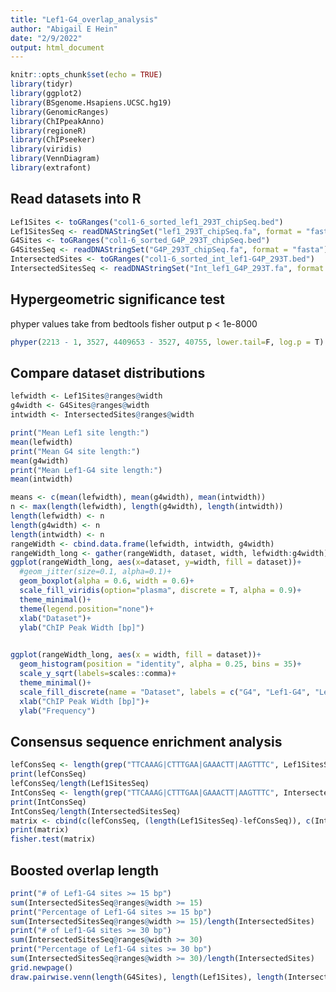 ```yaml
---
title: "Lef1-G4_overlap_analysis"
author: "Abigail E Hein"
date: "2/9/2022"
output: html_document
---
```


```r
knitr::opts_chunk$set(echo = TRUE)
library(tidyr)
library(ggplot2)
library(BSgenome.Hsapiens.UCSC.hg19)
library(GenomicRanges)
library(ChIPpeakAnno)
library(regioneR)
library(ChIPseeker)
library(viridis)
library(VennDiagram)
library(extrafont)
```

## Read datasets into R

```r
Lef1Sites <- toGRanges("col1-6_sorted_lef1_293T_chipSeq.bed")
Lef1SitesSeq <- readDNAStringSet("lef1_293T_chipSeq.fa", format = "fasta")
G4Sites <- toGRanges("col1-6_sorted_G4P_293T_chipSeq.bed")
G4SitesSeq <- readDNAStringSet("G4P_293T_chipSeq.fa", format = "fasta")
IntersectedSites <- toGRanges("col1-6_sorted_int_lef1-G4P_293T.bed")
IntersectedSitesSeq <- readDNAStringSet("Int_lef1_G4P_293T.fa", format = "fasta")
```

## Hypergeometric significance test
  phyper values take from bedtools fisher output
  p < 1e-8000

```r
phyper(2213 - 1, 3527, 4409653 - 3527, 40755, lower.tail=F, log.p = T)
```
## Compare dataset distributions

```r
lefwidth <- Lef1Sites@ranges@width
g4width <- G4Sites@ranges@width
intwidth <- IntersectedSites@ranges@width

print("Mean Lef1 site length:")
mean(lefwidth)
print("Mean G4 site length:")
mean(g4width)
print("Mean Lef1-G4 site length:")
mean(intwidth)

means <- c(mean(lefwidth), mean(g4width), mean(intwidth))
n <- max(length(lefwidth), length(g4width), length(intwidth))
length(lefwidth) <- n
length(g4width) <- n
length(intwidth) <- n
rangeWidth <- cbind.data.frame(lefwidth, intwidth, g4width)
rangeWidth_long <- gather(rangeWidth, dataset, width, lefwidth:g4width)
ggplot(rangeWidth_long, aes(x=dataset, y=width, fill = dataset))+
  #geom_jitter(size=0.1, alpha=0.1)+
  geom_boxplot(alpha = 0.6, width = 0.6)+
  scale_fill_viridis(option="plasma", discrete = T, alpha = 0.9)+
  theme_minimal()+
  theme(legend.position="none")+
  xlab("Dataset")+
  ylab("ChIP Peak Width [bp]")
  

ggplot(rangeWidth_long, aes(x = width, fill = dataset))+
  geom_histogram(position = "identity", alpha = 0.25, bins = 35)+
  scale_y_sqrt(labels=scales::comma)+
  theme_minimal()+
  scale_fill_discrete(name = "Dataset", labels = c("G4", "Lef1-G4", "Lef1"))+
  xlab("ChIP Peak Width [bp]")+
  ylab("Frequency")
```

## Consensus sequence enrichment analysis

```r
lefConsSeq <- length(grep("TTCAAAG|CTTTGAA|GAAACTT|AAGTTTC", Lef1SitesSeq))
print(lefConsSeq)
lefConsSeq/length(Lef1SitesSeq)
IntConsSeq <- length(grep("TTCAAAG|CTTTGAA|GAAACTT|AAGTTTC", IntersectedSitesSeq))
print(IntConsSeq)
IntConsSeq/length(IntersectedSitesSeq)
matrix <- cbind(c(lefConsSeq, (length(Lef1SitesSeq)-lefConsSeq)), c(IntConsSeq, length(IntersectedSitesSeq)-IntConsSeq))
print(matrix)
fisher.test(matrix)
```

## Boosted overlap length


```r
print("# of Lef1-G4 sites >= 15 bp")
sum(IntersectedSitesSeq@ranges@width >= 15)
print("Percentage of Lef1-G4 sites >= 15 bp")
sum(IntersectedSitesSeq@ranges@width >= 15)/length(IntersectedSites)
print("# of Lef1-G4 sites >= 30 bp")
sum(IntersectedSitesSeq@ranges@width >= 30)
print("Percentage of Lef1-G4 sites >= 30 bp")
sum(IntersectedSitesSeq@ranges@width >= 30)/length(IntersectedSites)
grid.newpage()
draw.pairwise.venn(length(G4Sites), length(Lef1Sites), length(IntersectedSites), c("G4 ChIP Sites" , "Lef1 ChIP Sites"), lwd = 2, lty = 'blank', fill= c('#800026', '#feb24c'), fontfamily ="Arial", main.fontfamily="sans-serif", cat.default.pos = "outer", cat.fontfamily ="Arial", cat.fontface = "bold", cat.dist = c(0.045, 0.045), cat.pos = c(-7,7))
```


